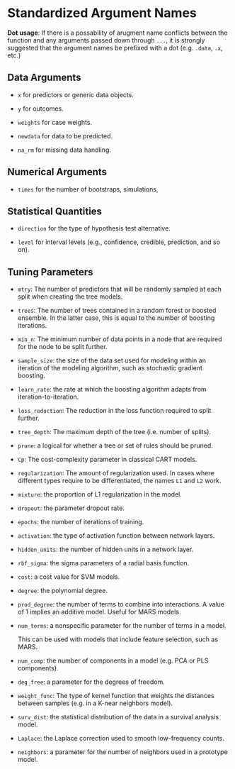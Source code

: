 # Standardized Argument Names


**Dot usage**: If there is a possability of arugment name conflicts between the function and any arguments passed down through `...`, it is strongly suggested that the argument names be prefixed with a dot (e.g. `.data`, `.x`, etc.)


## Data Arguments

 * `x` for predictors or generic data objects. 
 
 * `y` for outcomes.
 
 * `weights` for case weights.
 
 * `newdata` for data to be predicted.
 
 * `na_rm` for missing data handling. 


## Numerical Arguments

 * `times` for the number of bootstraps, simulations, 
 
## Statistical Quantities 

 * `direction` for the type of hypothesis test alternative. 
 
 * `level` for interval levels (e.g., confidence, credible, prediction, and so on).
 

## Tuning Parameters

 * `mtry`: The number of predictors that will be randomly 
   sampled at each split when creating the tree models. 
   
 * `trees`: The number of trees contained in a random forest or boosted 
   ensemble. In the latter case, this is equal to the number of boosting 
   iterations. 
   
 * `min_n`: The minimum number of data points in a node that are required 
   for the node to be split further. 
   
 * `sample_size`: the size of the data set used for modeling within an 
   iteration of the modeling algorithm, such as stochastic gradient boosting.
 * `learn_rate`: the rate at which the boosting algorithm adapts from 
   iteration-to-iteration. 
   
 * `loss_reduction`:  The reduction in the loss function required to split 
   further. 
   
 * `tree_depth`: The maximum depth of the tree (i.e. number of splits).
 
 * `prune`: a logical for whether a tree or set of rules should be pruned. 
 
 * `Cp`: The cost-complexity parameter in classical CART models. 


 * `regularization`: The amount of regularization used. In cases where different
   types require to be differentiated, the names `L1` and `L2` work.
   
 * `mixture`: the proportion of L1 regularization in the model. 
 
 * `dropout`: the parameter dropout rate. 
 
 * `epochs`: the number of iterations of training. 
 
 * `activation`: the type of activation function between network layers. 
 
 * `hidden_units`: the number of hidden units in a network layer. 
 
 * `rbf_sigma`: the sigma parameters of a radial basis function. 
 
 * `cost`: a cost value for SVM models. 
 
 * `degree`: the polynomial degree. 
 
 * `prod_degree`: the number of terms to combine into interactions. A value of
    1 implies an additive model. Useful for MARS models. 
    
 * `num_terms`: a nonspecific parameter for the number of terms in a model. 
 
   This can be used with models that include feature selection, such as MARS. 
   
 * `num_comp`: the number of components in a model (e.g. PCA or PLS components).
 
 * `deg_free`: a parameter for the degrees of freedom. 

 * `weight_func`: The type of kernel function that weights the distances
    between samples (e.g. in a K-near neighbors model). 
    
 * `surv_dist`: the statistical distribution of the data in a survival 
   analysis model.
   
 * `Laplace`: the Laplace correction used to smooth low-frequency counts. 
 
 * `neighbors`: a parameter for the number of neighbors used in a prototype 
   model. 


 